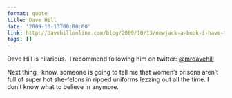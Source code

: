 ```yaml
---
format: quote
title: Dave Hill
date: '2009-10-13T00:00:00'
link: http://davehillonline.com/blog/2009/10/13/newjack-a-book-i-have-totally-finally-read/
tags: []
---
```


<p>Dave Hill is hilarious.  I recommend following him on twitter: <a href="http://twitter.com/mrdavehill">@mrdavehill</a></p>

Next thing I know, someone is going to tell me that women’s prisons aren’t full of super hot she-felons in ripped uniforms lezzing out all the time. I don’t know what to believe in anymore.